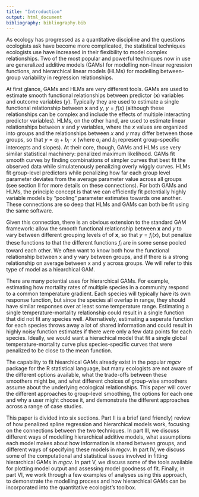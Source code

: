 ```yaml
---
title: "Introduction"
output: html_document
bibliography: bibliography.bib
---
```


As ecology has progressed as a quantitative discipline and the questions ecologists ask have become more complicated, the statistical techniques ecologists use have increased in their flexibility to model complex relationships. Two of the most popular and powerful techniques now in use are generalized additive models (GAMs) for modelling non-linear regression functions, and hierarchical linear models (HLMs) for modelling between-group variability in regression relationships. 

At first glance, GAMs and HLMs are very different tools. GAMs are used to estimate smooth functional relationships between predictor (**x**) variables and outcome variables (*y*). Typically they are used to estimate a single functional relationship between **x** and *y*, $y = f(x)$ (although these relationships can be complex and include the effects of multiple interacting predictor variables). HLMs, on the other hand, are used to estimate linear relationships between *x* and *y* variables, where the *x* values are organized into groups and the relationships between *x* and *y* may differ between those groups, so that $y = a_i + b_i\cdot x$ (where $a_i$ and $b_i$ represent group-specific intercepts and slopes). At their core, though, GAMs and HLMs use very similar statistical machinery: penalized maximum likelihood. GAMs fit smooth curves by finding combinations of simpler curves that best fit the observed data while simulatenously penalizing overly wiggly curves. HLMs fit group-level predictors while penalizing how far each group level parameter deviates from the average parameter value across all groups (see section II for more details on these connections). For both GAMs and HLMs, the principle concept is that we can efficiently fit potentially highly variable models by "pooling" parameter estimates towards one another. These connections are so deep that HLMs and GAMs can both be fit using the same software. 

Given this connection, there is an obvious extension to the standard GAM framework: allow the smooth functional relationship between **x** and *y* to vary between different grouping levels of of **x**, so that $y = f_i(x)$, but penalize these functions to that the different functions $f_i$ are in some sense pooled toward each other. We often want to know both how the functional relationship between x and y vary between groups, and if there is a strong relationship on average between x and y across groups. We will refer to this type of model as a hiearchical GAM. 


There are many potential uses for hierarchical GAMs. For example, estimating how mortality rates of multiple species in a community respond to a common temperature gradient. Each species will typically have its own response function, but since the species all overlap in range, they should have similar responses over at least some temperature range. Estimating a single temperature-mortality relationship could result in a single function that did not fit any species well. Alternatively, estimating a seperate function for each species throws away a lot of shared information and could result in highly noisy function estimates if there were only a few data points for each species. Ideally, we would want a hierachical model that fit a single global temperature-mortality curve plus species-specific curves that were penalized to be close to the mean function. 


The capability to fit hiearchical GAMs already exist in the popular *mgcv* package for the R statistical language, but many ecologists are not aware of the different options available, what the trade-offs between these smoothers might be, and what different choices of group-wise smoothers assume about the underlying ecological relationships. This paper will cover the different approaches to group-level smoothing, the options for each one and why a user might choose it, and demonstrate the different approaches across a range of case studies. 


This paper is divided into six sections. Part II is a brief (and friendly) review of how penalized spline regression and hierarchical models work, focusing on the connections between the two techniques. In part III, we discuss different ways of modelling hierarchical additive models, what assumptions each model makes about how information is shared between groups, and different ways of specifying these models in *mgcv*. In part IV, we discuss some of the computational and statistical issues involved in fitting hierarchical GAMs in *mgcv*. In part V, we discuss some of the tools available for plotting model output and assessing model goodness of fit. Finally, in part VI, we work through a few examples of analyses using this approach, to demonstrate the modelling process and how hierarchical GAMs can be incorporated into the quantitative ecologist's toolbox. 




